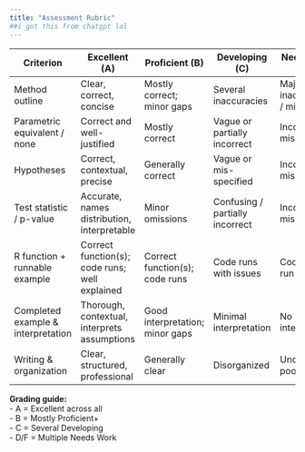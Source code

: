 ```yaml
---
title: "Assessment Rubric"
##i got this from chatgpt lol
---
```


| Criterion | Excellent (A) | Proficient (B) | Developing (C) | Needs Work (D/F) |
|-----------|---------------|----------------|----------------|------------------|
| Method outline | Clear, correct, concise | Mostly correct; minor gaps | Several inaccuracies | Major inaccuracies / missing |
| Parametric equivalent / none | Correct and well-justified | Mostly correct | Vague or partially incorrect | Incorrect / missing |
| Hypotheses | Correct, contextual, precise | Generally correct | Vague or mis-specified | Incorrect / missing |
| Test statistic / p-value | Accurate, names distribution, interpretable | Minor omissions | Confusing / partially incorrect | Incorrect / missing |
| R function + runnable example | Correct function(s); code runs; well explained | Correct function(s); code runs | Code runs with issues | Code doesn’t run / missing |
| Completed example & interpretation | Thorough, contextual, interprets assumptions | Good interpretation; minor gaps | Minimal interpretation | No interpretation |
| Writing & organization | Clear, structured, professional | Generally clear | Disorganized | Unclear / poor |

**Grading guide:**  
- A = Excellent across all  
- B = Mostly Proficient+  
- C = Several Developing  
- D/F = Multiple Needs Work

